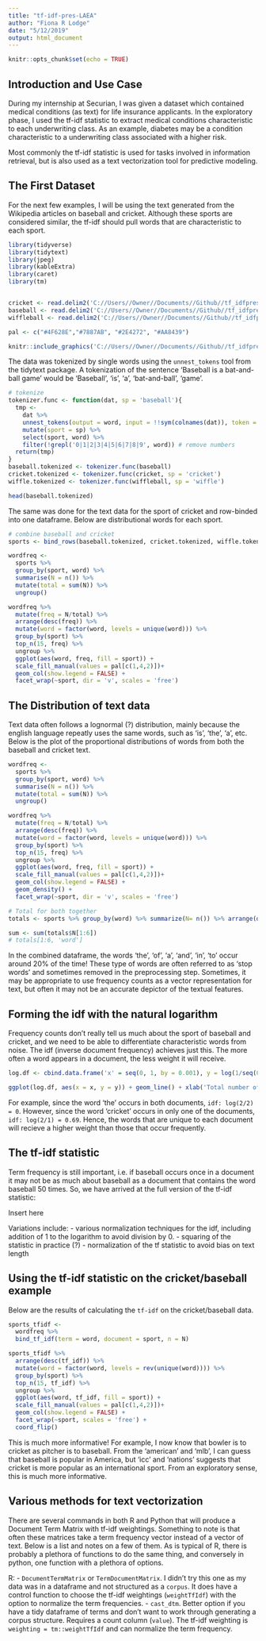 ```yaml
---
title: "tf-idf-pres-LAEA"
author: "Fiona R Lodge"
date: "5/12/2019"
output: html_document
---
```


```r
knitr::opts_chunk$set(echo = TRUE)
```

## Introduction and Use Case

During my internship at Securian, I was given a dataset which contained medical conditions (as text) for life insurance applicants.  In the exploratory phase, I used the tf-idf statistic to extract medical conditions characteristic to each underwriting class.  As an example, diabetes may be a condition characteristic to a  underwriting class associated with a higher risk.  

Most commonly the tf-idf statistic is used for tasks involved in information retrieval, but is also used as a text vectorization tool for predictive modeling.  


## The First Dataset

For the next few examples, I will be using the text generated from the Wikipedia articles on baseball and cricket. Although these sports are considered similar, the tf-idf should pull words that are characteristic to each sport.  

```r
library(tidyverse)
library(tidytext)
library(jpeg)
library(kableExtra)
library(caret)
library(tm)


cricket <- read.delim2('C://Users//Owner//Documents//Github//tf_idfpresentationonbaseballandcricket//cricket - Wikipedia.txt', header = FALSE, fill = FALSE, col.names = 'cricket.words', stringsAsFactors = FALSE)
baseball <- read.delim2('C://Users//Owner//Documents//Github//tf_idfpresentationonbaseballandcricket//Baseball - Wikipedia.txt', fill = FALSE, col.names = 'baseball.words', stringsAsFactors = FALSE)
wiffleball <- read.delim2('C://Users//Owner//Documents//Github//tf_idfpresentationonbaseballandcricket//WiffleBall _ Wikipedia.txt', fill = FALSE, col.names = 'wiffle.words', stringsAsFactors = FALSE)

pal <- c("#4F628E","#7887AB", "#2E4272", "#AA8439")
```

```r
knitr::include_graphics('C://Users//Owner//Documents//Github//tf_idfpresentationonbaseballandcricket//baseball_cricket.PNG')
```

The data was tokenized by single words using the `unnest_tokens` tool from the tidytext package.  A tokenization of the sentence 'Baseball is a bat-and-ball game' would be 'Baseball', 'is', 'a', 'bat-and-ball', 'game'.  

```r
# tokenize
tokenizer.func <- function(dat, sp = 'baseball'){
  tmp <- 
    dat %>%
    unnest_tokens(output = word, input = !!sym(colnames(dat)), token = 'words') %>%
    mutate(sport = sp) %>%
    select(sport, word) %>%
    filter(!grepl('0|1|2|3|4|5|6|7|8|9', word)) # remove numbers
  return(tmp)
}
baseball.tokenized <- tokenizer.func(baseball)
cricket.tokenized <- tokenizer.func(cricket, sp = 'cricket')
wiffle.tokenized <- tokenizer.func(wiffleball, sp = 'wiffle')

head(baseball.tokenized)
```

The same was done for the text data for the sport of cricket and row-binded into one dataframe.  Below are distributional words for each sport.

```r

# combine baseball and cricket
sports <- bind_rows(baseball.tokenized, cricket.tokenized, wiffle.tokenized)

wordfreq <-
  sports %>%
  group_by(sport, word) %>%
  summarise(N = n()) %>%
  mutate(total = sum(N)) %>%
  ungroup()

wordfreq %>%
  mutate(freq = N/total) %>%
  arrange(desc(freq)) %>%
  mutate(word = factor(word, levels = unique(word))) %>%
  group_by(sport) %>%
  top_n(15, freq) %>%
  ungroup %>%
  ggplot(aes(word, freq, fill = sport)) + 
  scale_fill_manual(values = pal[c(1,4,2)])+
  geom_col(show.legend = FALSE) +
  facet_wrap(~sport, dir = 'v', scales = 'free') 
```

## The Distribution of text data

Text data often follows a lognormal (?) distribution, mainly because the english language repeatly uses the same words, such as 'is', 'the', 'a', etc.  Below is the plot of the proportional distributions of words from both the baseball and cricket text.  


```r
wordfreq <-
  sports %>%
  group_by(sport, word) %>%
  summarise(N = n()) %>%
  mutate(total = sum(N)) %>%
  ungroup()

wordfreq %>%
  mutate(freq = N/total) %>%
  arrange(desc(freq)) %>%
  mutate(word = factor(word, levels = unique(word))) %>%
  group_by(sport) %>%
  top_n(15, freq) %>%
  ungroup %>%
  ggplot(aes(word, freq, fill = sport)) + 
  scale_fill_manual(values = pal[c(1,4,2)])+
  geom_col(show.legend = FALSE) +
  geom_density() + 
  facet_wrap(~sport, dir = 'v', scales = 'free') 

# Total for both together
totals <- sports %>% group_by(word) %>% summarize(N= n()) %>% arrange(desc(N)) %>% ungroup

sum <- sum(totals$N[1:6])
# totals[1:6, 'word']
```

In the combined dataframe, the words 'the', 'of', 'a', 'and', 'in', 'to' occur around 20% of the time!  These type of words are often referred to as 'stop words' and sometimes removed in the preprocessing step.  Sometimes, it may be appropriate to use frequency counts as a vector representation for text, but often it may not be an accurate depictor of the textual features.  

## Forming the idf with the natural logarithm

Frequency counts don't really tell us much about the sport of baseball and cricket, and we need to be able to differentiate characteristic words from noise.  The idf (inverse document frequency) achieves just this.  The more often a word appears in a document, the less weight it will receive.   

```r
log.df <- cbind.data.frame('x' = seq(0, 1, by = 0.001), y = log(1/seq(0, 1, by = 0.001)))

ggplot(log.df, aes(x = x, y = y)) + geom_line() + xlab('Total number of Documents/Number of Documents Containing That Word') + ylab('log(x)') + ggtitle('IDF')
```

For example, since the word 'the' occurs in both documents, `idf: log(2/2) = 0`. However, since the word 'cricket' occurs in only one of the documents, `idf: log(2/1) = 0.69`.  Hence, the words that are unique to each document will recieve a higher weight than those that occur frequently.  

## The tf-idf statistic

Term frequency is still important, i.e. if baseball occurs once in a document it may not be as much about baseball as a document that contains the word baseball 50 times.  So, we have arrived at the full version of the tf-idf statistic:

Insert here

Variations include:
- various normalization techniques for the idf, including addition of 1 to the logarithm to avoid division by 0.
- squaring of the statistic in practice (?)
- normalization of the tf statistic to avoid bias on text length

## Using the tf-idf statistic on the cricket/baseball example

Below are the results of calculating the `tf-idf` on the cricket/baseball data. 

```r
sports_tfidf <- 
  wordfreq %>%
  bind_tf_idf(term = word, document = sport, n = N)

sports_tfidf %>%
  arrange(desc(tf_idf)) %>%
  mutate(word = factor(word, levels = rev(unique(word)))) %>%
  group_by(sport) %>%
  top_n(15, tf_idf) %>%
  ungroup %>%
  ggplot(aes(word, tf_idf, fill = sport)) + 
  scale_fill_manual(values = pal[c(1,4,2)])+
  geom_col(show.legend = FALSE) +
  facet_wrap(~sport, scales = 'free') + 
  coord_flip() 
```

This is much more informative!  For example, I now know that bowler is to cricket as pitcher is to baseball.  From the 'american' and 'mlb', I can guess that baseball is popular in America, but 'icc' and 'nations' suggests that cricket is more popular as an international sport.  From an exploratory sense, this is much more informative.  

## Various methods for text vectorization

There are several commands in both R and Python that will produce a Document Term Matrix with tf-idf weightings.  Something to note is that often these matrices take a term frequency vector instead of a vector of text.  Below is a list and notes on a few of them.  As is typical of R, there is probably a plethora of functions to do the same thing, and conversely in python, one function with a plethora of options.

R:
- `DocumentTermMatrix` or `TermDocumentMatrix`.  I didn't try this one as my data was in a dataframe and not structured as a `corpus`.  It does have a control function to choose the tf-idf weightings (`weightTfIdf`) with the option to normalize the term frequencies. 
- `cast_dtm`.  Better option if you have a tidy dataframe of terms and don't want to work through generating a corpus structure.  Requires a count column (`value`).  The tf-idf weighting is `weighting = tm::weightTfIdf` and can normalize the term frequency. 


```r



```